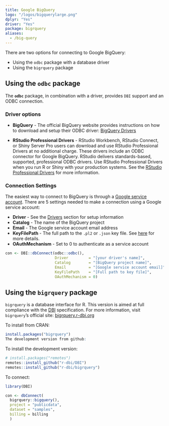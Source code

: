 ```yaml
---
title: Google BigQuery
logo: "/logos/bigquerylarge.png"
dplyr: "Yes"
driver: "Yes"
package: bigrquery
aliases:
  - /big-query
---
```


There are two options for connecting to Google BigQuery:

- Using the `odbc` package with a database driver
- Using the `bigrquery` package

## Using the `odbc` package

The **`odbc`** package, in combination with a driver, provides `DBI` support and an ODBC connection.

### Driver options

- **BigQuery** - The official BigQuery website provides instructions on how to download and setup their ODBC driver: [BigQuery Drivers](https://cloud.google.com/bigquery/providers/simba-drivers)

- **RStudio Professional Drivers** - RStudio Workbench, RStudio Connect, or Shiny Server Pro users can download and use RStudio Professional Drivers at no additional charge. These drivers include an ODBC connector for Google BigQuery.  RStudio delivers standards-based, supported, professional ODBC drivers. Use RStudio Professional Drivers when you run R or Shiny with your production systems. See the [RStudio Professional Drivers](https://www.rstudio.com/products/drivers/) for more information. 

### Connection Settings

The easiest way to connect to BigQuery is through a [Google service account](https://cloud.google.com/iam/docs/service-accounts). There are 5 settings needed to make a connection using a Google service account:

  - **Driver** - See the [Drivers](/drivers) section for setup information
  - **Catalog** - The name of the BigQuery project
  - **Email** - The Google service account email address
  - **KeyFilePath** - The full path to the `.pl2` or `.json` key file. See [here](https://cloud.google.com/iam/docs/creating-managing-service-account-keys) for more details.
  - **OAuthMechanism** - Set to 0 to authenticate as a service account
  
```r

con <- DBI::dbConnect(odbc::odbc(),
                      Driver         = "[your driver's name]",
                      Catalog        = "[BigQuery project name]",
                      Email          = "[Google service account email]",
                      KeyFilePath    = "[Full path to key file]",
                      OAuthMechanism = 0)

```

## Using the `bigrquery` package

`bigrquery` is a database interface for R. This version is aimed at full compliance with the [DBI](/DBI) specification. For more information, visit `bigrquery`'s official site: [bigrquery.r-dbi.org](https://bigrquery.r-dbi.org/)

To install from CRAN:

```r
install.packages("bigrquery")
The development version from github:
```
To install the development version:

```r
# install.packages("remotes")
remotes::install_github("r-dbi/DBI")
remotes::install_github("r-dbi/bigrquery")
```

To connect: 

```r
library(DBI)

con <- dbConnect(
  bigrquery::bigquery(),
  project = "publicdata",
  dataset = "samples",
  billing = billing
  )
```
